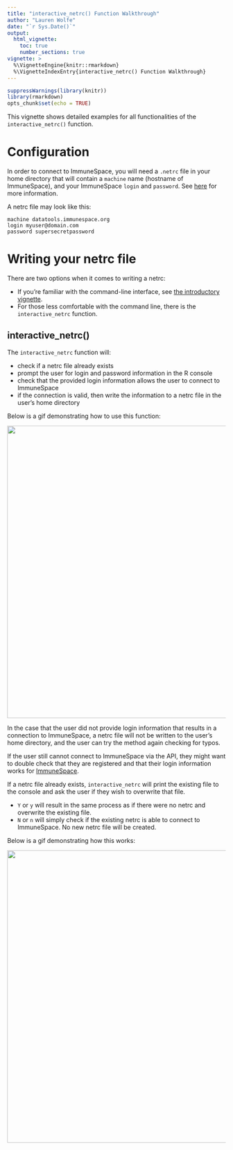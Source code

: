 ```yaml
---
title: "interactive_netrc() Function Walkthrough"
author: "Lauren Wolfe"
date: "`r Sys.Date()`"
output:
  html_vignette:
    toc: true
    number_sections: true
vignette: >
  %\VignetteEngine{knitr::rmarkdown}
  %\VignetteIndexEntry{interactive_netrc() Function Walkthrough}
---
```


```r
suppressWarnings(library(knitr))
library(rmarkdown)
opts_chunk$set(echo = TRUE)
```


This vignette shows detailed examples for all functionalities of the `interactive_netrc()` function.



# Configuration

In order to connect to ImmuneSpace, you will need a `.netrc` file in your home directory that will contain a `machine` name (hostname of ImmuneSpace), and your ImmuneSpace `login` and `password`. See [here](https://www.labkey.org/wiki/home/Documentation/page.view?name=netrc) for more information.

A netrc file may look like this:

```
machine datatools.immunespace.org
login myuser@domain.com
password supersecretpassword
```



# Writing your netrc file

There are two options when it comes to writing a netrc:

* If you're familiar with the command-line interface, see [the introductory vignette](https://rglab.github.io/ImmuneSpaceR/articles/Intro_to_ImmuneSpaceR.html).
* For those less comfortable with the command line, there is the `interactive_netrc` function.

## interactive_netrc()

The `interactive_netrc` function will:

* check if a netrc file already exists
* prompt the user for login and password information in the R console
* check that the provided login information allows the user to connect to ImmuneSpace
* if the connection is valid, then write the information to a netrc file in the user's home directory

Below is a gif demonstrating how to use this function:

![](./img/createNetrc.gif){width=675px}

In the case that the user did not provide login information that results in a connection to ImmuneSpace, a netrc file will not be written to the user's home directory, and the user can try the method again checking for typos.

If the user still cannot connect to ImmuneSpace via the API, they might want to double check that they are registered and that their login information works for [ImmuneSpace](https://datatools.immunespace.org/).

If a netrc file already exists, `interactive_netrc` will print the existing file to the console and ask the user if they wish to overwrite that file.

* `Y` or `y` will result in the same process as if there were no netrc and overwrite the existing file.
* `N` or `n` will simply check if the existing netrc is able to connect to ImmuneSpace. No new netrc file will be created.

Below is a gif demonstrating how this works:

![](./img/netrcOverwriteOption.gif){width=675px}
